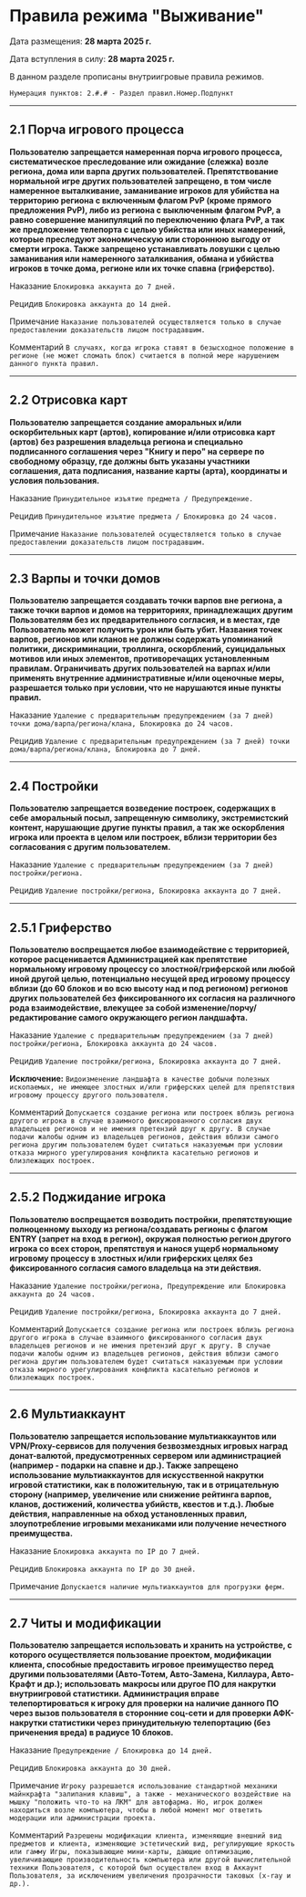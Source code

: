 # Правила режима "Выживание"

Дата размещения: **28 марта 2025 г.** 

Дата вступления в силу: **28 марта 2025 г.** 

В данном разделе прописаны внутриигровые правила режимов.

```Нумерация пунктов: 2.#.# - Раздел правил.Номер.Подпункт```

--------

## 2.1 Порча игрового процесса

**Пользователю запрещается намеренная порча игрового процесса, систематическое преследование или ожидание (слежка) возле региона, дома или варпа других пользователей. Препятствование нормальной игре других пользователей запрещено, в том числе намеренное выталкивание, заманивание игроков для убийства на территорию региона с включенным флагом PvP (кроме прямого предложения PvP), либо из региона с выключенным флагом PvP, а равно совершение манипуляций по переключению флага PvP, а так же предложение телепорта с целью убийства или иных намерений, которые преследуют экономическую или стороннюю выгоду от смерти игрока. Также запрещено устанавливать ловушки с целью заманивания или намеренного заталкивания, обмана и убийства игроков в точке дома, регионе или их точке спавна (гриферство).**

<Badge bgColor="#FF3333" textColor="#FFFFFF">Наказание</Badge> ```Блокировка аккаунта до 7 дней.```

<Badge bgColor="#FF3333" textColor="#FFFFFF">Рецидив</Badge> ```Блокировка аккаунта до 14 дней.```

<Badge bgColor="#118823" textColor="#FFFFFF">Примечание</Badge> ```Наказание пользователей осуществляется только в случае предоставлении доказательств лицом пострадавшим.```

<Badge bgColor="#4d88ff" textColor="#FFFFFF">Комментарий</Badge> ```В случаях, когда игрока ставят в безысходное положение в регионе (не может сломать блок) считается в полной мере нарушением данного пункта правил.```

--------

## 2.2 Отрисовка карт

**Пользователю запрещается создание аморальных и/или оскорбительных карт (артов), копирование и/или отрисовка карт (артов) без разрешения владельца региона и специально подписанного соглашения через "Книгу и перо" на сервере по свободному образцу, где должны быть указаны участники соглашения, дата подписания, название карты (арта), координаты и условия пользования.**

<Badge bgColor="#FF3333" textColor="#FFFFFF">Наказание</Badge> ```Принудительное изъятие предмета / Предупреждение.```

<Badge bgColor="#FF3333" textColor="#FFFFFF">Рецидив</Badge> ```Принудительное изъятие предмета / Блокировка до 24 часов.```

<Badge bgColor="#118823" textColor="#FFFFFF">Примечание</Badge> ```Наказание пользователей осуществляется только в случае предоставлении доказательств лицом пострадавшим.```

--------

## 2.3 Варпы и точки домов

**Пользователю запрещается создавать точки варпов вне региона, а также точки варпов и домов на территориях, принадлежащих другим Пользователям без их предварительного согласия, и в местах, где Пользователь может получить урон или быть убит. Названия точек варпов, регионов или кланов не должны содержать упоминаний политики, дискриминации, троллинга, оскорблений, суицидальных мотивов или иных элементов, противоречащих установленным правилам. Ограничивать других пользователей на варпах и/или применять внутренние административные и/или оценочные меры, разрешается только при условии, что не нарушаются иные пункты правил.**

<Badge bgColor="#FF3333" textColor="#FFFFFF">Наказание</Badge> ```Удаление с предварительным предупреждением (за 7 дней) точки дома/варпа/региона/клана, Блокировка до 24 часов.```

<Badge bgColor="#FF3333" textColor="#FFFFFF">Рецидив</Badge> ```Удаление с предварительным предупреждением (за 7 дней) точки дома/варпа/региона/клана, Блокировка до 7 дней.```

--------

## 2.4 Постройки

**Пользователю запрещается возведение построек, содержащих в себе аморальный посыл, запрещенную символику, экстремистский контент, нарушающие другие пункты правил, а так же оскорбления игрока или проекта в целом или построек, вблизи территории без согласования с другим пользователем.**

<Badge bgColor="#FF3333" textColor="#FFFFFF">Наказание</Badge> ```Удаление с предварительным предупреждением (за 7 дней) постройки/региона.```

<Badge bgColor="#FF3333" textColor="#FFFFFF">Рецидив</Badge> ```Удаление постройки/региона, Блокировка аккаунта до 7 дней.```

--------

## 2.5.1 Гриферство

**Пользователю воспрещается любое взаимодействие с территорией, которое расценивается Администрацией как препятствие нормальному игровому процессу со злостной/гриферской или любой иной другой целью, потенциально несущей вред игровому процессу вблизи (до 60 блоков и во всю высоту над и под регионом) регионов других пользователей без фиксированного их согласия на различного рода взаимодействие, влекущее за собой изменение/порчу/редактирование самого окружающего регион ландшафта.**

<Badge bgColor="#FF3333" textColor="#FFFFFF">Наказание</Badge> ```Удаление с предварительным предупреждением (за 7 дней) постройки/региона, Блокировка аккаунта до 24 часов.```

<Badge bgColor="#FF3333" textColor="#FFFFFF">Рецидив</Badge> ```Удаление постройки/региона, Блокировка аккаунта до 7 дней.```

**<Badge bgColor="#118823" textColor="#FFFFFF">Исключение</Badge>:** ```Видоизменение ландшафта в качестве добычи полезных ископаемых, не имеющее злостных и/или гриферских целей для препятствия игровому процессу другого пользователя.```

<Badge bgColor="#4d88ff" textColor="#FFFFFF">Комментарий</Badge> ```Допускается создание региона или построек вблизь региона другого игрока в случае взаимного фиксированного согласия двух владельцев регионов и не имения претензий друг к другу. В случае подачи жалобы одним из владельцев регионов, действия вблизи самого региона другим пользователем будет считаться наказуемым при условии отказа мирного урегулирования конфликта касательно регионов и близлежащих построек.```

--------

## 2.5.2 Поджидание игрока

**Пользователю воспрещается возводить постройки, препятствующие полноценному выходу из региона/создавать регионы с флагом ENTRY (запрет на вход в регион), окружая полностью регион другого игрока со всех сторон, препятствуя и нанося ущерб нормальному игровому процессу в злостных и/или гриферских целях без фиксированного согласия самого владельца на эти действия.**

<Badge bgColor="#FF3333" textColor="#FFFFFF">Наказание</Badge> ```Удаление постройки/региона, Предупреждение или Блокировка аккаунта до 24 часов.```

<Badge bgColor="#FF3333" textColor="#FFFFFF">Рецидив</Badge> ```Удаление постройки/региона, Блокировка аккаунта до 7 дней.```

<Badge bgColor="#4d88ff" textColor="#FFFFFF">Комментарий</Badge> ```Допускается создание региона или построек вблизь региона другого игрока в случае взаимного фиксированного согласия двух владельцев регионов и не имения претензий друг к другу. В случае подачи жалобы одним из владельцев регионов, действия вблизи самого региона другим пользователем будет считаться наказуемым при условии отказа мирного урегулирования конфликта касательно регионов и близлежащих построек.```

--------

## 2.6 Мультиаккаунт

**Пользователю запрещается использование мультиаккаунтов или VPN/Proxy-сервисов для получения безвозмездных игровых наград донат-валютой, предусмотренных сервером или администрацией (например - подарки на спавне и др.). Также запрещено использование мультиаккаунтов для искусственной накрутки игровой статистики, как в положительную, так и в отрицательную сторону (например, увеличение или снижение рейтинга варпов, кланов, достижений, количества убийств, квестов и т.д.). Любые действия, направленные на обход установленных правил, злоупотребление игровыми механиками или получение нечестного преимущества.**

<Badge bgColor="#FF3333" textColor="#FFFFFF">Наказание</Badge> ```Блокировка аккаунта по IP до 7 дней.```

<Badge bgColor="#FF3333" textColor="#FFFFFF">Рецидив</Badge> ```Блокировка аккаунта по IP до 30 дней.```

<Badge bgColor="#118823" textColor="#FFFFFF">Примечание</Badge> ```Допускается наличие мультиаккаунтов для прогрузки ферм.```

--------

## 2.7 Читы и модификации

**Пользователю запрещается использовать и хранить на устройстве, с которого осуществляется пользование проектом, модификации клиента, способные предоставить игровое преимущество перед другими пользователями (Авто-Тотем, Авто-Замена, Киллаура, Авто-Крафт и др.); использовать макросы или другое ПО для накрутки внутриигровой статистики. Администрация вправе телепортироваться к игроку для проверки на наличие данного ПО через вызов пользователя в сторонние соц-сети и для проверки АФК-накрутки статистики через принудительную телепортацию (без приченения вреда) в радиусе 10 блоков.**

<Badge bgColor="#FF3333" textColor="#FFFFFF">Наказание</Badge> ```Предупреждение / Блокировка до 14 дней.```

<Badge bgColor="#FF3333" textColor="#FFFFFF">Рецидив</Badge> ```Блокировка аккаунта до 30 дней.```

<Badge bgColor="#118823" textColor="#FFFFFF">Примечание</Badge> ```Игроку разрешается использование стандартной механики майнкрафта "залипания клавиш", а также - механического воздействие на мышку "положить что-то на ЛКМ" для автофарма. Но, игрок должен находиться возле компьютера, чтобы в любой момент мог ответить модерации или администрации проекта.```

<Badge bgColor="#4D88FF" textColor="#FFFFFF">Комментарий</Badge> ```Разрешены модификации клиента, изменяющие внешний вид предметов и клиента, изменяющие эстетический вид, регулирующие яркость или гамму Игры, показывающие мини-карты, дающие оптимизацию, увеличивающие производительность компьютера или другой вычислительной техники Пользователя, с которой был осуществлен вход в Аккаунт Пользователя, за исключением увеличения прозрачности таковых (x-ray и др.).```